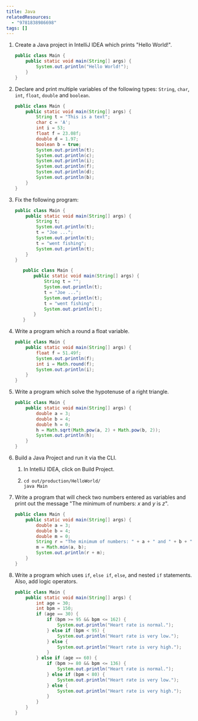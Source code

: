 ```yaml
---
title: Java
relatedResources:
  - "9781838986698"
tags: []
---
```


1. Create a Java project in IntelliJ IDEA which prints "Hello World!".

   <Solution>

   ```java nu fp=src/Main.java
   public class Main {
       public static void main(String[] args) {
           System.out.println("Hello World!");
       }
   }
   ```

   </Solution>

2. Declare and print multiple variables of the following types: `String`,
   `char`, `int`, `float`, `double` and `boolean`.

   <Solution>

   ```java nu fp=src/Main.java
   public class Main {
       public static void main(String[] args) {
           String t = "This is a text";
           char c = 'A';
           int i = 53;
           float f = 23.08f;
           double d = 1.97;
           boolean b = true;
           System.out.println(t);
           System.out.println(c);
           System.out.println(i);
           System.out.println(f);
           System.out.println(d);
           System.out.println(b);
       }
   }
   ```

   </Solution>

3. Fix the following program:

   ```java nu fp=src/Main.java
   public class Main {
       public static void main(String[] args) {
           String t;
           System.out.println(t);
           t = "Joe ...";
           System.out.println(t);
           t = "went fishing";
           System.out.println(t);
       }
   }
   ```

   <Solution>

   ```java nu fp=src/Main.java hl=3
      public class Main {
          public static void main(String[] args) {
              String t = "";
              System.out.println(t);
              t = "Joe ...";
              System.out.println(t);
              t = "went fishing";
              System.out.println(t);
          }
      }
   ```

   </Solution>

4. Write a program which a round a float variable.

   <Solution>

   ```java nu fp=src/Main.java
   public class Main {
       public static void main(String[] args) {
           float f = 51.49f;
           System.out.println(f);
           int i = Math.round(f);
           System.out.println(i);
       }
   }
   ```

   </Solution>

5. Write a program which solve the hypotenuse of a right triangle.

   <Solution>

   ```java nu fp=src/Main.java hl=3
   public class Main {
       public static void main(String[] args) {
           double a = 3;
           double b = 4;
           double h = 0;
           h = Math.sqrt(Math.pow(a, 2) + Math.pow(b, 2));
           System.out.println(h);
       }
   }
   ```

   </Solution>

6. Build a Java Project and run it via the CLI.

   <Solution>

   1. In IntelliJ IDEA, click on <Scr>Build Project</Scr>.
   2. ```shell
      cd out/production/HelloWorld/
      java Main
      ```

   </Solution>

7. Write a program that will check two numbers entered as variables and print
   out the message "The minimum of numbers: $x$ and $y$ is $z$".

   <Solution>

   ```java nu fp=src/Main.java
   public class Main {
       public static void main(String[] args) {
           double a = 3;
           double b = 4;
           double m = 0;
           String r = "The minimum of numbers: " + a + " and " + b + " is ";
           m = Math.min(a, b);
           System.out.println(r + m);
       }
   }
   ```

   </Solution>

8. Write a program which uses `if`, `else if`, `else`, and nested `if`
   statements. Also, add logic operators.

   <Solution>

   ```java nu fp=src/Main.java
   public class Main {
       public static void main(String[] args) {
           int age = 30;
           int bpm = 150;
           if (age == 30) {
               if (bpm >= 95 && bpm <= 162) {
                   System.out.println("Heart rate is normal.");
               } else if (bpm < 95) {
                   System.out.println("Heart rate is very low.");
               } else {
                   System.out.println("Heart rate is very high.");
               }
           } else if (age == 60) {
               if (bpm >= 80 && bpm <= 136) {
                   System.out.println("Heart rate is normal.");
               } else if (bpm < 80) {
                   System.out.println("Heart rate is very low.");
               } else {
                   System.out.println("Heart rate is very high.");
               }
           }
       }
   }
   ```

   </Solution>
